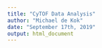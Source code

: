 ---
title: "CyTOF Data Analysis"
author: "Michael de Kok"
date: "September 17th, 2019"
output: html_document
---


```{r}


```